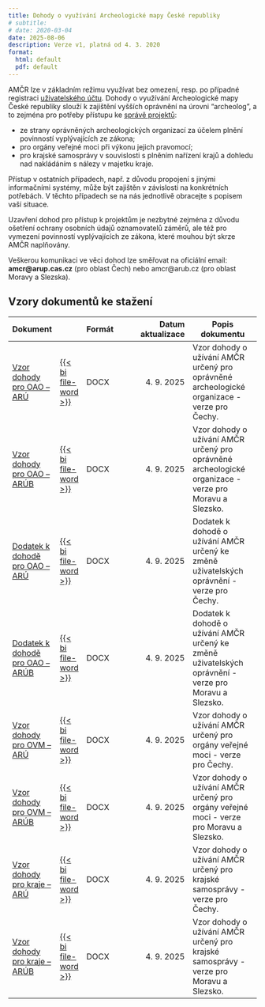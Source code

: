 ```yaml
---
title: Dohody o využívání Archeologické mapy České republiky
# subtitle: 
# date: 2020-03-04
date: 2025-08-06
description: Verze v1, platná od 4. 3. 2020
format: 
  html: default
  pdf: default
---
```


AMČR lze v základním režimu využívat bez omezení, resp. po případné registraci [uživatelského účtu](/zakladni-info/ucty.qmd). Dohody o využívání Archeologické mapy České republiky slouží k zajištění vyšších oprávnění na úrovni "archeolog", a to zejména pro potřeby přístupu ke [správě projektů](/amcr/projekty.qmd):

- ze strany oprávněných archeologických organizací za účelem plnění povinností vyplývajících ze zákona;
- pro orgány veřejné moci při výkonu jejich pravomocí;
- pro krajské samosprávy v souvislosti s plněním nařízení krajů a dohledu nad nakládáním s nálezy v majetku kraje.

Přístup v ostatních případech, např. z důvodu propojení s jinými informačními systémy, může být zajištěn v závislosti na konkrétních potřebách. V těchto případech se na nás jednotlivě obracejte s popisem vaší situace.

Uzavření dohod pro přístup k projektům je nezbytné zejména z důvodu ošetření ochrany osobních údajů oznamovatelů záměrů, ale též pro vymezení povinností vyplývajících ze zákona, které mouhou být skrze AMČR naplňovány.

::: {.callout-important}

Veškerou komunikaci ve věci dohod lze směřovat na oficiální email: **amcr@arup.cas.cz** (pro oblast Čech) nebo amcr@arub.cz (pro oblast Moravy a Slezska).

:::

## Vzory dokumentů ke stažení

::: {.column-body-outset-right}

| Dokument | | Formát | Datum  aktualizace | Popis dokumentu |
|----------|-|--------|-------------------:|-----------------|
| [Vzor dohody pro OAO -- ARÚ](docs/AMCR_dohoda_ARU_OAO_250904.docx) | [{{< bi file-word >}}](docs/AMCR_dohoda_ARU_OAO_250904.docx) | DOCX | 4. 9. 2025 | Vzor dohody o užívání AMČR určený pro oprávněné archeologické organizace - verze pro Čechy. |
| [Vzor dohody pro OAO -- ARÚB](docs/AMCR_dohoda_ARUB_OAO_250904.docx) | [{{< bi file-word >}}](docs/AMCR_dohoda_ARUB_OAO_250904.docx) | DOCX | 4. 9. 2025 | Vzor dohody o užívání AMČR určený pro oprávněné archeologické organizace - verze pro Moravu a Slezsko. |
| [Dodatek k dohodě pro OAO -- ARÚ](docs/AMCR_dohoda_ARU_OAO_dodatek_250904.docx) | [{{< bi file-word >}}](docs/AMCR_dohoda_ARU_OAO_dodatek_250904.docx) | DOCX | 4. 9. 2025 | Dodatek k dohodě o užívání AMČR určený ke změně uživatelských oprávnění - verze pro Čechy. |
| [Dodatek k dohodě pro OAO -- ARÚB](docs/AMCR_dohoda_ARUB_OAO_dodatek_250904.docx) | [{{< bi file-word >}}](docs/AMCR_dohoda_ARUB_OAO_dodatek_250904.docx) | DOCX | 4. 9. 2025 | Dodatek k dohodě o užívání AMČR určený ke změně uživatelských oprávnění - verze pro Moravu a Slezsko. |
| [Vzor dohody pro OVM -- ARÚ](docs/AMCR_dohoda_ARU_OVM_250904.docx) | [{{< bi file-word >}}](docs/AMCR_dohoda_ARU_OVM_250904.docx) | DOCX | 4. 9. 2025 | Vzor dohody o užívání AMČR určený pro orgány veřejné moci - verze pro Čechy. |
| [Vzor dohody pro OVM -- ARÚB](docs/AMCR_dohoda_ARUB_OVM_250904.docx) | [{{< bi file-word >}}](docs/AMCR_dohoda_ARUB_OVM_250904.docx) | DOCX | 4. 9. 2025 | Vzor dohody o užívání AMČR určený pro orgány veřejné moci - verze pro Moravu a Slezsko. |
| [Vzor dohody pro kraje -- ARÚ](docs/AMCR_dohoda_ARU_kraje_250904.docx) | [{{< bi file-word >}}](docs/AMCR_dohoda_ARU_kraje_250904.docx) | DOCX | 4. 9. 2025 | Vzor dohody o užívání AMČR určený pro krajské samosprávy - verze pro Čechy. |
| [Vzor dohody pro kraje -- ARÚB](docs/AMCR_dohoda_ARUB_kraje_250904.docx) | [{{< bi file-word >}}](docs/AMCR_dohoda_ARUB_kraje_250904.docx) | DOCX | 4. 9. 2025 | Vzor dohody o užívání AMČR určený pro krajské samosprávy - verze pro Moravu a Slezsko. |

:::
